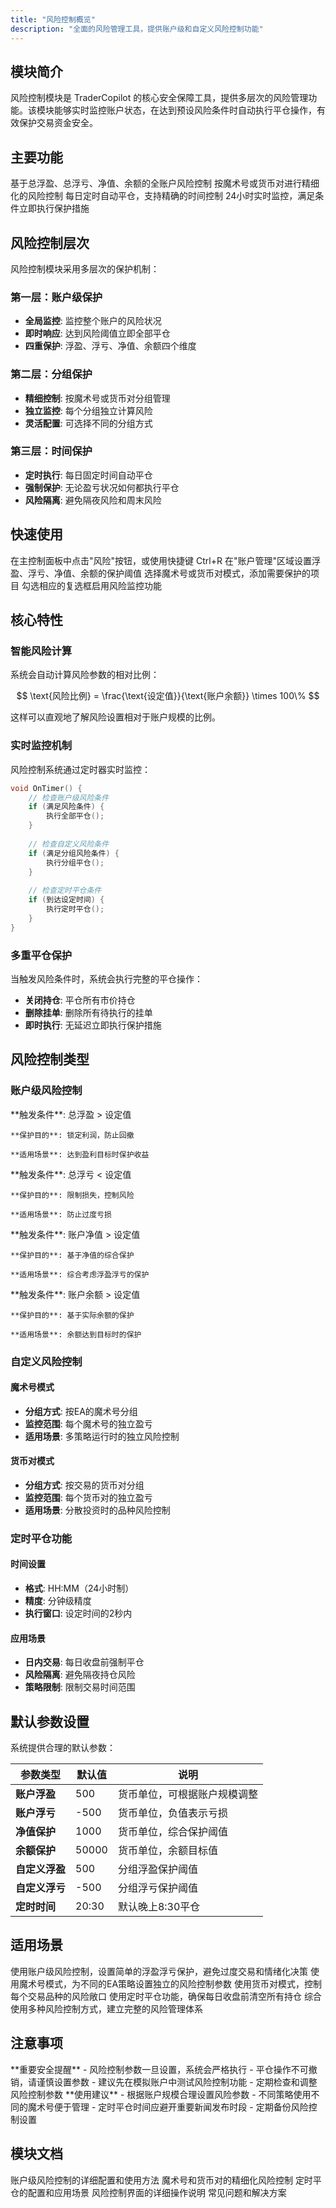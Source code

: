 ```yaml
---
title: "风险控制概览"
description: "全面的风险管理工具，提供账户级和自定义风险控制功能"
---
```


## 模块简介

风险控制模块是 TraderCopilot 的核心安全保障工具，提供多层次的风险管理功能。该模块能够实时监控账户状态，在达到预设风险条件时自动执行平仓操作，有效保护交易资金安全。

## 主要功能

<CardGroup cols={2}>
  <Card title="账户级风险管理" icon="shield-check">
    基于总浮盈、总浮亏、净值、余额的全账户风险控制
  </Card>
  <Card title="自定义风险管理" icon="sliders">
    按魔术号或货币对进行精细化的风险控制
  </Card>
  <Card title="定时平仓功能" icon="clock">
    每日定时自动平仓，支持精确的时间控制
  </Card>
  <Card title="实时监控系统" icon="eye">
    24小时实时监控，满足条件立即执行保护措施
  </Card>
</CardGroup>

## 风险控制层次

风险控制模块采用多层次的保护机制：

### 第一层：账户级保护
- **全局监控**: 监控整个账户的风险状况
- **即时响应**: 达到风险阈值立即全部平仓
- **四重保护**: 浮盈、浮亏、净值、余额四个维度

### 第二层：分组保护
- **精细控制**: 按魔术号或货币对分组管理
- **独立监控**: 每个分组独立计算风险
- **灵活配置**: 可选择不同的分组方式

### 第三层：时间保护
- **定时执行**: 每日固定时间自动平仓
- **强制保护**: 无论盈亏状况如何都执行平仓
- **风险隔离**: 避免隔夜风险和周末风险

## 快速使用

<Steps>
  <Step title="打开风险控制">
    在主控制面板中点击"风险"按钮，或使用快捷键 Ctrl+R
  </Step>
  <Step title="设置账户保护">
    在"账户管理"区域设置浮盈、浮亏、净值、余额的保护阈值
  </Step>
  <Step title="配置自定义保护">
    选择魔术号或货币对模式，添加需要保护的项目
  </Step>
  <Step title="启用监控">
    勾选相应的复选框启用风险监控功能
  </Step>
</Steps>

## 核心特性

### 智能风险计算

系统会自动计算风险参数的相对比例：

$$
\text{风险比例} = \frac{\text{设定值}}{\text{账户余额}} \times 100\%
$$

这样可以直观地了解风险设置相对于账户规模的比例。

### 实时监控机制

风险控制系统通过定时器实时监控：

```cpp
void OnTimer() {
    // 检查账户级风险条件
    if (满足风险条件) {
        执行全部平仓();
    }
    
    // 检查自定义风险条件
    if (满足分组风险条件) {
        执行分组平仓();
    }
    
    // 检查定时平仓条件
    if (到达设定时间) {
        执行定时平仓();
    }
}
```

### 多重平仓保护

当触发风险条件时，系统会执行完整的平仓操作：

- **关闭持仓**: 平仓所有市价持仓
- **删除挂单**: 删除所有待执行的挂单
- **即时执行**: 无延迟立即执行保护措施

## 风险控制类型

### 账户级风险控制

<CardGroup cols={2}>
  <Card title="总浮盈控制" icon="trending-up">
    **触发条件**: 总浮盈 > 设定值
    
    **保护目的**: 锁定利润，防止回撤
    
    **适用场景**: 达到盈利目标时保护收益
  </Card>
  
  <Card title="总浮亏控制" icon="trending-down">
    **触发条件**: 总浮亏 < 设定值
    
    **保护目的**: 限制损失，控制风险
    
    **适用场景**: 防止过度亏损
  </Card>
  
  <Card title="净值控制" icon="chart-line">
    **触发条件**: 账户净值 > 设定值
    
    **保护目的**: 基于净值的综合保护
    
    **适用场景**: 综合考虑浮盈浮亏的保护
  </Card>
  
  <Card title="余额控制" icon="wallet">
    **触发条件**: 账户余额 > 设定值
    
    **保护目的**: 基于实际余额的保护
    
    **适用场景**: 余额达到目标时的保护
  </Card>
</CardGroup>

### 自定义风险控制

#### 魔术号模式
- **分组方式**: 按EA的魔术号分组
- **监控范围**: 每个魔术号的独立盈亏
- **适用场景**: 多策略运行时的独立风险控制

#### 货币对模式
- **分组方式**: 按交易的货币对分组
- **监控范围**: 每个货币对的独立盈亏
- **适用场景**: 分散投资时的品种风险控制

### 定时平仓功能

#### 时间设置
- **格式**: HH:MM（24小时制）
- **精度**: 分钟级精度
- **执行窗口**: 设定时间的2秒内

#### 应用场景
- **日内交易**: 每日收盘前强制平仓
- **风险隔离**: 避免隔夜持仓风险
- **策略限制**: 限制交易时间范围

## 默认参数设置

系统提供合理的默认参数：

| 参数类型 | 默认值 | 说明 |
|----------|--------|------|
| **账户浮盈** | 500 | 货币单位，可根据账户规模调整 |
| **账户浮亏** | -500 | 货币单位，负值表示亏损 |
| **净值保护** | 1000 | 货币单位，综合保护阈值 |
| **余额保护** | 50000 | 货币单位，余额目标值 |
| **自定义浮盈** | 500 | 分组浮盈保护阈值 |
| **自定义浮亏** | -500 | 分组浮亏保护阈值 |
| **定时时间** | 20:30 | 默认晚上8:30平仓 |

## 适用场景

<Accordion title="新手交易者">
使用账户级风险控制，设置简单的浮盈浮亏保护，避免过度交易和情绪化决策
</Accordion>

<Accordion title="多策略交易">
使用魔术号模式，为不同的EA策略设置独立的风险控制参数
</Accordion>

<Accordion title="分散投资">
使用货币对模式，控制每个交易品种的风险敞口
</Accordion>

<Accordion title="日内交易">
使用定时平仓功能，确保每日收盘前清空所有持仓
</Accordion>

<Accordion title="风险管理">
综合使用多种风险控制方式，建立完整的风险管理体系
</Accordion>

## 注意事项

<Warning>
**重要安全提醒**
- 风险控制参数一旦设置，系统会严格执行
- 平仓操作不可撤销，请谨慎设置参数
- 建议先在模拟账户中测试风险控制功能
- 定期检查和调整风险控制参数
</Warning>

<Info>
**使用建议**
- 根据账户规模合理设置风险参数
- 不同策略使用不同的魔术号便于管理
- 定时平仓时间应避开重要新闻发布时段
- 定期备份风险控制设置
</Info>

## 模块文档

<CardGroup cols={2}>
  <Card title="账户风险管理" href="/modules/risk/account-risk">
    账户级风险控制的详细配置和使用方法
  </Card>
  <Card title="自定义风险管理" href="/modules/risk/custom-risk">
    魔术号和货币对的精细化风险控制
  </Card>
  <Card title="定时平仓功能" href="/modules/risk/scheduled-close">
    定时平仓的配置和应用场景
  </Card>
  <Card title="界面操作指南" href="/modules/risk/interface">
    风险控制界面的详细操作说明
  </Card>
  <Card title="问题解决" href="/modules/risk/troubleshooting">
    常见问题和解决方案
  </Card>
</CardGroup>
